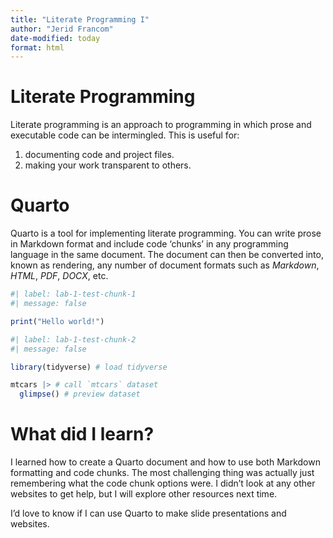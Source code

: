 ```yaml
---
title: "Literate Programming I"
author: "Jerid Francom"
date-modified: today
format: html
---
```


# Literate Programming

Literate programming is an approach to programming in which prose and executable code can be intermingled. This is useful for: 

1. documenting code and project files. 
2. making your work transparent to others. 

# Quarto 

Quarto is a tool for implementing literate programming. You can write prose in Markdown format and include code 'chunks' in any programming language in the same document. The document can then be converted into, known as rendering, any number of document formats such as *Markdown*, *HTML*, *PDF*, *DOCX*, etc.

```r
#| label: lab-1-test-chunk-1
#| message: false

print("Hello world!")
```

```r
#| label: lab-1-test-chunk-2
#| message: false

library(tidyverse) # load tidyverse

mtcars |> # call `mtcars` dataset
  glimpse() # preview dataset
```


# What did I learn?

I learned how to create a Quarto document and how to use both Markdown formatting and code chunks. The most challenging thing was actually just remembering what the code chunk options were. I didn't look at any other websites to get help, but I will explore other resources next time. 

I'd love to know if I can use Quarto to make slide presentations and websites. 
